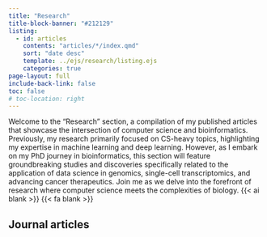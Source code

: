 ```yaml
---
title: "Research"
title-block-banner: "#212129"
listing:
  - id: articles
    contents: "articles/*/index.qmd"
    sort: "date desc"
    template: ../ejs/research/listing.ejs
    categories: true
page-layout: full
include-back-link: false
toc: false
# toc-location: right
---
```


::: {.callout-note appearance="simple"}

Welcome to the "Research" section, a compilation of my published articles that showcase the intersection of computer science and bioinformatics. Previously, my research primarily focused on CS-heavy topics, highlighting my expertise in machine learning and deep learning. However, as I embark on my PhD journey in bioinformatics, this section will feature groundbreaking studies and discoveries specifically related to the application of data science in genomics, single-cell transcriptomics, and advancing cancer therapeutics. Join me as we delve into the forefront of research where computer science meets the complexities of biology. {{< ai blank >}} {{< fa blank >}}

:::


## Journal articles

:::{#articles}
:::